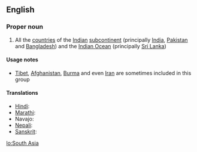 ==English==

===Proper noun===
{{wikipedia}}
{{en-proper noun}}

# All the [[country|countries]] of the [[Indian]] [[subcontinent]] (principally [[India]], [[Pakistan]] and [[Bangladesh]]) and the [[Indian Ocean]] (principally [[Sri Lanka]])

====Usage notes====
*[[Tibet]], [[Afghanistan]], [[Burma]] and even [[Iran]] are sometimes included in this group

====Translations====
{{trans-top|South Asia}}
* [[Hindi]]: {{t-|hi|दक्षिण एशिया|n|tr=dakṣiṇa Eśiyā|xs=Hindi}}
* [[Marathi]]: {{t-|mr|दक्षिण एशिया|n|tr=dakṣiṇa Eśiyā|sc=Deva|xs=Marathi}}
* Navajo: {{tø|nv|Naakaii Dootłizhí Dabikéyah|xs=Navajo}}
*[[Nepali]]: {{t-|ne|दक्षिण एशिया|n|tr=dakṣiṇa Eśiyā|sc=Deva|xs=Nepali}}
* [[Sanskrit]]: {{t-|sa|दक्षिण एशिया|n|tr=dakṣiṇa Eśiyā|xs=Sanskrit}}
{{trans-bottom}}

[[lo:South Asia]]